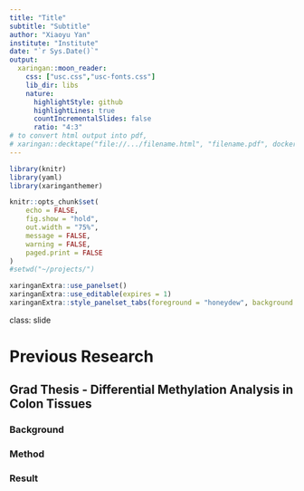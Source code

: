 ```yaml
---
title: "Title"
subtitle: "Subtitle"
author: "Xiaoyu Yan"
institute: "Institute"
date: "`r Sys.Date()`"
output:
  xaringan::moon_reader:
    css: ["usc.css","usc-fonts.css"]
    lib_dir: libs
    nature:
      highlightStyle: github
      highlightLines: true
      countIncrementalSlides: false
      ratio: "4:3"
# to convert html output into pdf, 
# xaringan::decktape("file://.../filename.html", "filename.pdf", docker = FALSE)
---
```

```r
library(knitr)
library(yaml)
library(xaringanthemer)

knitr::opts_chunk$set(
	echo = FALSE,
	fig.show = "hold",
	out.width = "75%",
	message = FALSE,
	warning = FALSE,
	paged.print = FALSE
)
#setwd("~/projects/")
```

```r
xaringanExtra::use_panelset()
xaringanExtra::use_editable(expires = 1)
xaringanExtra::style_panelset_tabs(foreground = "honeydew", background = "seagreen")
```

class: slide

# Previous Research

## Grad Thesis - Differential Methylation Analysis in Colon Tissues

### Background

### Method

### Result
